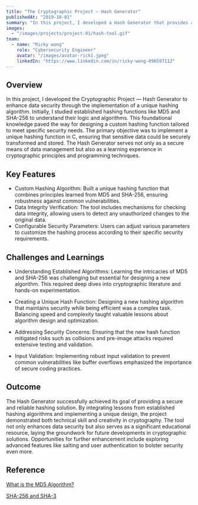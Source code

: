 ```yaml
---
title: "The Cryptographic Project — Hash Generator"
publishedAt: "2019-10-01"
summary: "In this project, I developed a Hash Generator that provides a secure, customizable hashing solution by leveraging insights from established algorithms and introducing a unique design for enhanced data protection."
images:
  - "/images/projects/project-01/hash-tool.gif"
team:
  - name: "Ricky wong"
    role: "Cybersecurity Engineer"
    avatar: "/images/avatar-rick1.jpeg"
    linkedIn: "https://www.linkedin.com/in/ricky-wong-096597112"
---
```


## Overview

In this project, I developed the Cryptographic Project — Hash Generator to enhance data security through the implementation of a unique hashing algorithm. Initially, I studied established hashing functions like MD5 and SHA-256 to understand their logic and algorithms. This foundational knowledge paved the way for designing a custom hashing function tailored to meet specific security needs.
The primary objective was to implement a unique hashing function in C, ensuring that sensitive data could be securely transformed and stored. The Hash Generator serves not only as a secure means of data management but also as a learning experience in cryptographic principles and programming techniques.

## Key Features

- Custom Hashing Algorithm: Built a unique hashing function that combines principles learned from MD5 and SHA-256, ensuring robustness against common vulnerabilities.
- Data Integrity Verification: The tool includes mechanisms for checking data integrity, allowing users to detect any unauthorized changes to the original data.
- Configurable Security Parameters: Users can adjust various parameters to customize the hashing process according to their specific security requirements.

## Challenges and Learnings

- Understanding Established Algorithms: Learning the intricacies of MD5 and SHA-256 was challenging but essential for designing a new algorithm. This required deep dives into cryptographic literature and hands-on experimentation.

- Creating a Unique Hash Function: Designing a new hashing algorithm that maintains security while being efficient was a complex task. Balancing speed and complexity taught valuable lessons about algorithm design and optimization.

- Addressing Security Concerns: Ensuring that the new hash function mitigated risks such as collisions and pre-image attacks required extensive testing and validation.

- Input Validation: Implementing robust input validation to prevent common vulnerabilities like buffer overflows emphasized the importance of secure coding practices.

## Outcome

The Hash Generator successfully achieved its goal of providing a secure and reliable hashing solution. By integrating lessons from established hashing algorithms and implementing a unique design, the project demonstrated both technical skill and creativity in cryptography. The tool not only enhances data security but also serves as a significant educational resource, laying the groundwork for future developments in cryptographic solutions. Opportunities for further enhancement include exploring advanced features like salting and user authentication to bolster security even more.

## Reference

[What is the MD5 Algorithm?](https://www.geeksforgeeks.org/what-is-the-md5-algorithm/)

[SHA-256 and SHA-3](https://www.geeksforgeeks.org/sha-256-and-sha-3/)